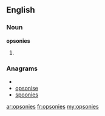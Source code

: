 ==English==

===Noun===
'''opsonies''' {{p}}

# {{plural of|[[opsony#English|opsony]]}}

===Anagrams===
* {{alphagram|einoopss}}
* [[opsonise#English|opsonise]]
* [[spoonies#English|spoonies]]

[[ar:opsonies]]
[[fr:opsonies]]
[[my:opsonies]]